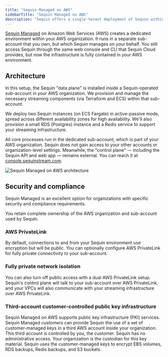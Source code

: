 ```yaml
---
title: "Sequin Managed on AWS"
sidebarTitle: "Sequin Managed on AWS"
description: "Sequin offers a single-tenant deployment of Sequin within your own AWS account."
---
```


[Sequin Managed](/sequin-managed/overview) on Amazon Web Services (AWS) creates a dedicated environment within your AWS organization. It runs in a separate sub-account that you own, but which Sequin manages on your behalf. You still access Sequin through the same web console and CLI that Sequin Cloud provides, but now the infrastructure is fully contained in your AWS environment.

## Architecture

In this setup, the Sequin "data plane" is installed inside a Sequin-operated sub-account in your AWS organization. We provision and manage the necessary streaming components (via Terraform and ECS) within that sub-account.

We deploy two Sequin instances (on ECS Fargate) in active-passive mode, spread across different availability zones for high availability. We'll also provision a small RDS (Postgres) instance and a Redis service to support your streaming infrastructure.

All core processes run in the dedicated sub-account, which is part of your AWS organization. Sequin does not gain access to your other accounts or organization-level settings. Meanwhile, the "control plane" — including the Sequin API and web app — remains external. You can reach it at [console.sequinstream.com](https://console.sequinstream.com).

![Sequin Managed on AWS architecture](/images/sequin-managed/aws-architecture.png)

## Security and compliance

Sequin Managed is an excellent option for organizations with specific security and compliance requirements.

You retain complete ownership of the AWS organization and sub-account used by Sequin.

### AWS PrivateLink

By default, connections to and from your Sequin environment use encryption but will be public. You can optionally configure AWS PrivateLink for fully private connectivity to your sub-account.

### Fully private network isolation

You can also turn off public access with a dual AWS PrivateLink setup. Sequin's control plane will talk to your sub-account over AWS PrivateLink, and your VPCs will also communicate with your streaming infrastructure over AWS PrivateLink.

### Third-account customer-controlled public key infrastructure

Sequin Managed on AWS supports public key infrastructure (PKI) services. Sequin Managed customers can provide Sequin the use of a set of customer-managed keys in a third AWS account inside your organization. This third account is controlled by you, the customer. Sequin has no administrative access. Your organization is the custodian for this key material. Sequin uses the customer-managed keys to encrypt EBS volumes, RDS backups, Redis backups, and S3 buckets.
